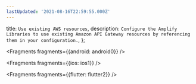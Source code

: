 ```yaml
---
lastUpdated: '2021-08-16T22:59:55.000Z'
---
```

  title: `Use existing AWS resources`,
  description: `Configure the Amplify Libraries to use existing Amazon API Gateway resources by referencing them in your configuration.`,
};


<Fragments fragments={{android: android0}} />


<Fragments fragments={{ios: ios1}} />


<Fragments fragments={{flutter: flutter2}} />
